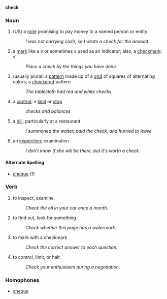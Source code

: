 '''check'''
===Noun===
# (US) a [[note]] promising to pay money to a named person or entity
#:''I was not carrying cash, so I wrote a check for the amount.''
# a [[mark]] like a v or sometimes x used as an indicator; also, a [[checkmark]]: &radic;
#: ''Place a check by the things you have done.''
# (usually plural) a [[pattern]] made up of a [[grid]] of squares of alternating colors; a [[checker]]ed pattern
#: ''The tablecloth had red and white checks.''
# a [[control]]; a [[limit]] or [[stop]]
#: ''checks and balances''
# a [[bill]], particularly at a restaurant 
#: ''I summoned the waiter, paid the check, and hurried to leave.''
# an [[inspect]]ion; examination
#: ''I don't know if she will be there, but it's worth a check.''

====Alternate Spelling====
*[[cheque]] (1)

===Verb===
# to inspect, examine
#: ''Check the oil in your car once a month.''
# to find out, look for something
#: ''Check whether this page has a watermark.''
# to mark with a checkmark
#: ''Check the correct answer to each question.''
# to control, limit, or halt
#: ''Check your enthusiasm during a negotiation.''

===Homophones===
*[[cheque]]